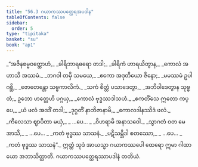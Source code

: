 ```yaml
---
title: "56.3 ဂယာကဿပတ္ထေရအပဒါန"
tableOfContents: false
sidebar:
  order: 5
type: "tipitaka"
basket: "su"
book: "ap1"
---
```



<DynamicBreadcrumb />

<Division number="35" book="ap1">

<Paragraph number="7709" type="verses" book="ap1">
_“အဇိနစမ္မဝတ္ထောဟံ,_  
_ခါရိဘာရဓရော တဒါ;_  
_ခါရိကံ ဟာရယိတွာန,_  
_ကောလံ အဟာသိ အဿမံ._  

</Paragraph>

</Division>
<Division number="36" book="ap1">

<Paragraph number="7710" type="verses" book="ap1">
_ဘဂဝါ တမှိ သမယေ,_  
_ဧကော အဒုတိယော ဇိနော;_  
_မမဿမံ ဥပါဂစ္ဆိ,_  
_ဇောတေန္တော သဗ္ဗကာလိကံ._  

</Paragraph>

</Division>
<Division number="37" book="ap1">

<Paragraph number="7711" type="verses" book="ap1">
_သကံ စိတ္တံ ပသာဒေတွာ,_  
_အဘိဝါဒေတွာန သုဗ္ဗတံ;_  
ဥဘော ဟတ္ထေဟိ ပဂ္ဂယှ,_  
_ကောလံ ဗုဒ္ဓဿဒါသဟံ._  

</Paragraph>

</Division>
<Division number="38" book="ap1">

<Paragraph number="7712" type="verses" book="ap1">
_ဧကတိံသေ ဣတော ကပ္ပေ,_  
_ယံ ဖလံ အဒဒိံ တဒါ;_  
_ဒုဂ္ဂတိံ နာဘိဇာနာမိ,_  
_ကောလဒါနဿိဒံ ဖလံ._  

</Paragraph>

</Division>
<Division number="39" book="ap1">

<Paragraph number="7713" type="verses" book="ap1">
_ကိလေသာ ဈာပိတာ မယှံ,_  
_ …ပေ… _  
_ဝိဟရာမိ အနာသဝေါ._  

</Paragraph>

</Division>
<Division number="40" book="ap1">

<Paragraph number="7714" type="verses" book="ap1">
_သွာဂတံ ဝတ မေ အာသိ,_  
_ …ပေ… _  
_ကတံ ဗုဒ္ဓဿ သာသနံ._  

</Paragraph>

</Division>
<Division number="41" book="ap1">

<Paragraph number="7715" type="verses" book="ap1">
_ပဋိသမ္ဘိဒါ စတဿော,_  
_ …ပေ… _  
_ကတံ ဗုဒ္ဓဿ သာသနံ”._  

</Paragraph>

<Paragraph number="7716" book="ap1">
ဣတ္ထံ သုဒံ အာယသ္မာ ဂယာကဿပေါ ထေရော ဣမာ ဂါထာယော အဘာသိတ္ထာတိ.

</Paragraph>
</Division>

<Paragraph number="7717" type="center" book="ap1">
ဂယာကဿပတ္ထေရဿာပဒါနံ တတိယံ.
</Paragraph>